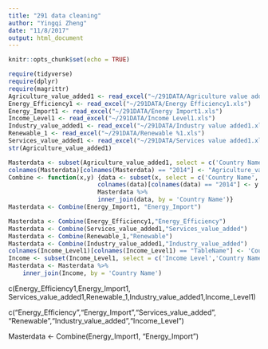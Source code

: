 ```yaml
---
title: "291 data cleaning"
author: "Yingqi Zheng"
date: "11/8/2017"
output: html_document
---
```


```r
knitr::opts_chunk$set(echo = TRUE)
```

```r
require(tidyverse)
require(dplyr)
require(magrittr)
Agriculture_value_added1 <- read_excel("~/291DATA/Agriculture value added1.xls")
Energy_Efficiency1 <- read_excel("~/291DATA/Energy Efficiency1.xls")
Energy_Import1 <- read_excel("~/291DATA/Energy Import1.xls")
Income_Level1 <- read_excel("~/291DATA/Income Level1.xls")
Industry_value_added1 <- read_excel("~/291DATA/Industry value added1.xls")
Renewable_1 <- read_excel("~/291DATA/Renewable %1.xls")
Services_value_added1 <- read_excel("~/291DATA/Services value added1.xls")
str(Agriculture_value_added1)
```

```r
Masterdata <- subset(Agriculture_value_added1, select = c('Country Name', '2014'))
colnames(Masterdata)[colnames(Masterdata) == "2014"] <- "Agriculture_value_added"
Combine <- function(x,y) {data <- subset(x, select = c('Country Name', '2014'))
                         colnames(data)[colnames(data) == "2014"] <- y
                         Masterdata %>%
                         inner_join(data, by = 'Country Name')}
Masterdata <- Combine(Energy_Import1, "Energy_Import")

```

```r
Masterdata <- Combine(Energy_Efficiency1,"Energy_Efficiency")
Masterdata <- Combine(Services_value_added1,"Services_value_added")
Masterdata <- Combine(Renewable_1,"Renewable")
Masterdata <- Combine(Industry_value_added1,"Industry_value_added")
colnames(Income_Level1)[colnames(Income_Level1) == "TableName"] <- 'Country Name'
Income <- subset(Income_Level1, select = c('Income Level','Country Name'))
Masterdata <- Masterdata %>%
    inner_join(Income, by = 'Country Name')

```

 
 c(Energy_Efficiency1,Energy_Import1, Services_value_added1,Renewable_1,Industry_value_added1,Income_Level1)

c("Energy_Efficiency","Energy_Import","Services_value_added", "Renewable","Industry_value_added","Income_Level")

Masterdata <- Combine(Energy_Import1, "Energy_Import")